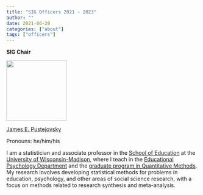 ```yaml
---
title: "SIG Officers 2021 - 2023"
author: ""
date: 2021-06-20
categories: ["about"]
tags: ["officers"]
---
```


**SIG Chair**

![](/images/jep.jpg){width="158"}

[James E. Pustejovsky](jepusto.com)

Pronouns: he/him/his

I am a statistician and associate professor in the
[School of Education](https://education.wisc.edu/) at the [University of Wisconsin-Madison](https://www.wisc.edu/), where I teach in the [Educational Psychology Department](https://edpsych.education.wisc.edu/) and the [graduate program in Quantitative Methods](https://edpsych.education.wisc.edu/academics/quantitative-methods/). My research involves developing statistical methods for problems in education, psychology, and other areas of social science research, with a focus on methods related to research synthesis and meta-analysis.
